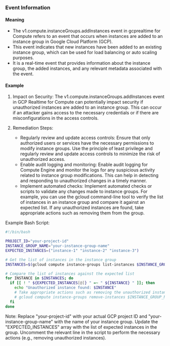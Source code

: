 
### Event Information

#### Meaning

- The v1.compute.instanceGroups.addInstances event in gcprealtime for Compute refers to an event that occurs when instances are added to an instance group in Google Cloud Platform (GCP).
- This event indicates that new instances have been added to an existing instance group, which can be used for load balancing or auto scaling purposes.
- It is a real-time event that provides information about the instance group, the added instances, and any relevant metadata associated with the event.

#### Example

1. Impact on Security: The v1.compute.instanceGroups.addInstances event in GCP Realtime for Compute can potentially impact security if unauthorized instances are added to an instance group. This can occur if an attacker gains access to the necessary credentials or if there are misconfigurations in the access controls.

2. Remediation Steps:
   - Regularly review and update access controls: Ensure that only authorized users or services have the necessary permissions to modify instance groups. Use the principle of least privilege and regularly review and update access controls to minimize the risk of unauthorized access.
   - Enable audit logging and monitoring: Enable audit logging for Compute Engine and monitor the logs for any suspicious activity related to instance group modifications. This can help in detecting and responding to unauthorized changes in a timely manner.
   - Implement automated checks: Implement automated checks or scripts to validate any changes made to instance groups. For example, you can use the gcloud command-line tool to verify the list of instances in an instance group and compare it against an expected list. If any unauthorized instances are found, take appropriate actions such as removing them from the group.

Example Bash Script:
```bash
#!/bin/bash

PROJECT_ID="your-project-id"
INSTANCE_GROUP_NAME="your-instance-group-name"
EXPECTED_INSTANCES=("instance-1" "instance-2" "instance-3")

# Get the list of instances in the instance group
INSTANCES=$(gcloud compute instance-groups list-instances $INSTANCE_GROUP_NAME --project $PROJECT_ID --zone us-central1-a --format="value(NAME)")

# Compare the list of instances against the expected list
for INSTANCE in $INSTANCES; do
  if [[ ! " ${EXPECTED_INSTANCES[@]} " =~ " ${INSTANCE} " ]]; then
    echo "Unauthorized instance found: $INSTANCE"
    # Take appropriate actions such as removing the unauthorized instance
    # gcloud compute instance-groups remove-instances $INSTANCE_GROUP_NAME --project $PROJECT_ID --zone us-central1-a --instances $INSTANCE
  fi
done
```

Note: Replace "your-project-id" with your actual GCP project ID and "your-instance-group-name" with the name of your instance group. Update the "EXPECTED_INSTANCES" array with the list of expected instances in the group. Uncomment the relevant line in the script to perform the necessary actions (e.g., removing unauthorized instances).

